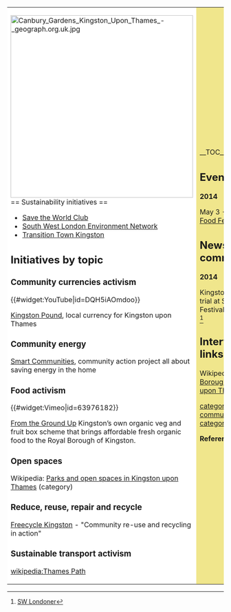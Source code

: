 {| cellpadding="8" cellspacing="0"
|- valign="top" 
| style="background:white" width="52%"|
[[File:Canbury Gardens Kingston Upon Thames - geograph.org.uk.jpg|424px]]<br clear=left>
== Sustainability initiatives ==
*[http://savetheworldclub.org/ Save the World Club]
*[http://www.swlen.org.uk/ South West London Environment Network]
*[http://www.ttkingston.org/ Transition Town Kingston]

== Initiatives by topic ==

=== Community currencies activism ===

{{#widget:YouTube|id=DQH5iAOmdoo}}

[http://kingstonpound.org/ Kingston Pound], local currency for Kingston upon Thames

=== Community energy ===

[http://smartcommunities.org.uk/ Smart Communities], community action project all about saving energy in the home

=== Food activism === 

{{#widget:Vimeo|id=63976182}}

[http://www.ttkingston.org/groups-and-projects/ground-up/ From the Ground Up] Kingston’s own organic veg and fruit box scheme that brings affordable fresh organic food to the Royal Borough of Kingston.

=== Open spaces ===

Wikipedia: [[wikipedia:Category:Parks and open spaces in Kingston upon Thames|Parks and open spaces in Kingston upon Thames]] (category)

=== Reduce, reuse, repair and recycle ===

[https://groups.freecycle.org/freecycle-kingston/posts/all Freecycle Kingston] - "Community re-use and recycling in action"

=== Sustainable transport activism ===

[[wikipedia:Thames Path]]

| style="background:khaki" |

__TOC__

== Events ==

'''2014'''

May 3 - 18 [http://surbitonfoodfestival.org/ Surbiton Food Festival]

== News and comment ==

'''2014''' 

Kingston Pound to trial at Surbiton Food Festival, February 3 <ref>[http://swlondoner.co.uk/content/03022540-kingston-pound-set-trial-run-surbiton-food-festival SW Londoner]</ref>

== Interwiki links ==
Wikipedia: [[wikipedia:Royal Borough of Kingston upon Thames|Royal Borough of Kingston upon Thames]]


{{scaendmenu}}
[[category:Sustainable community action]]
[[category:London]]

'''References'''
{{Attrib sca ref|London Borough of Kingston upon Thames}}
<references/>
|}